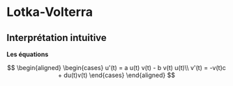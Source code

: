 # Lotka-Volterra
## Interprétation intuitive

**Les équations**

$$ 
\begin{aligned}
    \begin{cases}
        u'(t) = a u(t) v(t) - b v(t) u(t)\\
        v'(t) = -v(t)c + du(t)v(t) 
    \end{cases}
\end{aligned}
$$
